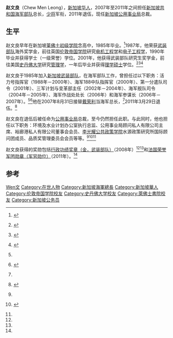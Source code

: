 {{Infobox military person
|name = 赵文良
|born =
|image = File:US Navy 090514-N-1488S-067 Commanding Officer of Arleigh Burke-class guided missile destroyer USS Kidd (DDG 100), Cmdr. Chuck Good, participates in a cake cutting ceremony with Chief of Republic of Singapore Navy, Rear Adm. Che.jpg
|image_size = 
|caption = 赵文良（手握刀）和美国海军的查克·古特中校在2009年5月13日在新加坡举行的切蛋糕仪式上拍的照片。
|placeofbirth = [[新加坡|新加坡]]
|allegiance = [[新加坡|新加坡]]
|branch = [[新加坡共和国武装部队|新加坡共和国武装部队]]
|serviceyears = 1985年－2011年
|rank = [[少将|少将]]
|commands =
* 活力号指挥官（1988年－2000年）
* 海军188中队指挥官（2000年）
* 第一分遣队司令（2001年）
* 三军计划与变革部主任（2002年－2004年）
* 海军舰队司令（2004年－2005年）
* 海军作战处处长（2006年）
* 海军参谋长（2006年－2007年）
* 海军总长（2007年－2011年）
|awards =
|spouse = 
|relations = 
|laterwork =
|signature =
}}
'''赵文良'''（Chew Men Leong），[[新加坡华人|新加坡华人]]，2007年至2011年之间担任[[新加坡共和国海军部队|新加坡共和国海军部队]]总长，[[少将|少将]]军衔，2011年退伍，现任[[新加坡公用事业局|新加坡公用事业局]]总裁。

==生平==
赵文良早年在新加坡[[莱佛士初级学院|莱佛士初级学院]]念高中，1985年毕业。<ref>{{en icon}} {{cite web|title=2011年4月26日颁奖典礼|url=http://issuu.com/ripub/docs/one_issue04/7|work=莱佛士书院校友刊第4期|publisher=莱佛士书院|accessdate=2013年12月5日|archive-date=2016年3月15日|archive-url=https://web.archive.org/web/20160315212323/https://issuu.com/ripub/docs/one_issue04/7|dead-url=no}}</ref>1987年，他荣获[[新加坡共和国武装部队|武装部队]]海外奖学金，前往英国[[伦敦帝国学院|伦敦帝国学院]]研究[[电机工程学|电机工程学]]和[[电子工程学|电子工程学]]，1990年毕业并获得学士（一级荣誉）学位。2001年，他获得武装部队研究生奖学金，前往美国[[史丹佛大学|史丹佛大学]]研究[[管理学|管理学]]，一年后毕业并获得[[理学硕士|理学硕士]]学位。<ref name="SIWW">{{en icon}} {{cite web|title=赵文良|url=http://www.siww.com.sg/sites/default/files/MediaKit_Bio_Mr_Chew_Men_Leong_CE_PUB.pdf|publisher=新加坡国际水周，2014年6月1－5日|accessdate=2013年12月5日|deadurl=yes|archiveurl=https://web.archive.org/web/20140201223121/http://www.siww.com.sg/sites/default/files/MediaKit_Bio_Mr_Chew_Men_Leong_CE_PUB.pdf|archivedate=2014年2月1日}}</ref><ref name="Legion of Honour">{{en icon}} {{cite web|url=http://www.ambafrance-sg.org/IMG/doc/Decoration_Chew_Men_Leong.doc|title=赵文良少将获得法国荣誉军团勋章（军官勋位）|date=2011年3月30日|publisher={{Link-fr|法国驻新加坡大使馆|Ambassade de France à Singapour}}|accessdate=2011年6月8日|archive-url=https://web.archive.org/web/20110903213935/http://www.ambafrance-sg.org/IMG/doc/Decoration_Chew_Men_Leong.doc|archive-date=2011年9月3日|dead-url=yes}}</ref><ref name="Chew Men Leong PUB">{{en icon}} {{cite web|title=赵文良|url=http://www.pub.gov.sg/waterhub/Aquarius/Documents/ChewMenLeong.pdf|publisher=新加坡公用事业局|accessdate=2013年12月5日|deadurl=yes|archiveurl=https://web.archive.org/web/20140202094206/http://www.pub.gov.sg/waterhub/Aquarius/Documents/ChewMenLeong.pdf|archivedate=2014年2月2日}}</ref>

赵文良于1985年加入[[新加坡武装部队|新加坡武装部队]]，在海军部队工作，曾担任过以下职务：活力号指挥官（1988年－2000年）、海军188中队指挥官（2000年）、第一分遣队司令（2001年）、三军计划与变革部主任（2002年－2004年）、海军舰队司令（2004年－2005年）、海军作战处处长（2006年）和海军参谋长（2006年－2007年）。<ref name="Legion of Honour" /><ref name="Singapore to get new Navy Chief">{{en icon}} {{cite web|title=新加坡新海军总长即将上任|url=http://news.asiaone.com/News/AsiaOne+News/Singapore/Story/A1Story20070727-19987.html|publisher=AsiaOne News|accessdate=2013年12月5日|date=2007年7月27日|deadurl=yes|archiveurl=https://web.archive.org/web/20140220052017/http://news.asiaone.com/News/AsiaOne+News/Singapore/Story/A1Story20070727-19987.html|archivedate=2014年2月20日}}</ref>他在2007年8月31日接替[[戴荣利|戴荣利]]当海军总长，<ref name="Singapore to get new Navy Chief" />2011年3月29日退伍。<ref>{{en icon}} {{cite web|title=新海军总长3月上任|url=http://news.asiaone.com/News/AsiaOne+News/Singapore/Story/A1Story20110222-264868.html|publisher=AsiaOne News|accessdate=2013年12月5日|date=2011年2月22日|archive-url=https://web.archive.org/web/20130928133055/http://news.asiaone.com/News/AsiaOne%2BNews/Singapore/Story/A1Story20110222-264868.html|archive-date=2013年9月28日|dead-url=yes}}</ref>

赵文良在退伍后被任命为[[新加坡公用事业局|公用事业局]]总裁，至今仍然担任此职。与此同时，他也担任以下职务：环境及水业计划办公室执行总监、公用事业局顾问私人有限公司主席、裕廊港私人有限公司董事会会员、[[李光耀公共政策学院|李光耀公共政策学院]]水源政策研究所国际顾问团成员、品质奖管理委员会会员等等。<ref name="SIWW" /><ref>{{en icon}} {{cite web|author=Wong Sher Maine|title=“我们必需在团队里建立信任”|url=https://www.challenge.gov.sg/2013/07/we-build-trust-team/|publisher=challenge.gov.sg|accessdate=2013年12月5日|date=2013年7月24日|archive-date=2016年1月7日|archive-url=https://web.archive.org/web/20160107142333/http://www.challenge.gov.sg/2013/07/we-build-trust-team/|dead-url=no}}</ref><ref name="Chew Men Leong PUB" />

赵文良获得的奖勋包括[[新加坡武装部队荣誉制度|行政功绩奖章（金，武装部队）]]（2008年）<ref name="Chew Men Leong PUB" /><ref name="SIWW" />和[[法国荣誉军团勋章|法国荣誉军团勋章（军官勋位）]]（2011年）。<ref name="Legion of Honour" />

==参考==
{{reflist}}

{{start box}}
{{s-off}}
{{s-before|[[戴荣利|戴荣利]]少将}}
{{s-title|[[新加坡共和国海军部队|新加坡共和国海军部队]]总长|2007年8月31日－2011年3月29日}}
{{s-after|[[黄志平_(新加坡)|黄志平]]准将}}
{{end box}}

{{DEFAULTSORT:Chew}}
[[Category:赵姓|Wen文]]
[[Category:在世人物|Category:在世人物]]
[[Category:新加坡海軍總長|Category:新加坡海軍總長]]
[[Category:新加坡華人|Category:新加坡華人]]
[[Category:伦敦帝国学院校友|Category:伦敦帝国学院校友]]
[[Category:史丹佛大学校友|Category:史丹佛大学校友]]
[[Category:萊佛士書院校友|Category:萊佛士書院校友]]
[[Category:新加坡公务员|Category:新加坡公务员]]